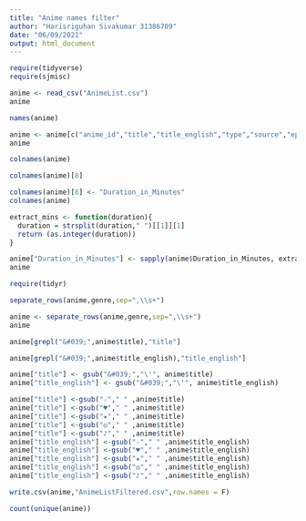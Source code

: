 ---
title: "Anime names filter"
author: "Harisriguhan Sivakumar 31386709"
date: "06/09/2021"
output: html_document
---

```{r}
require(tidyverse)
require(sjmisc)
```

```{r}
anime <- read_csv("AnimeList.csv")
anime
```

```{r}
names(anime)
```
```{r}
anime <- anime[c("anime_id","title","title_english","type","source","episodes","status","duration","rating","score","studio","genre")]
anime
```
```{r}
colnames(anime)
```


```{r}
colnames(anime)[8]
```

```{r}
colnames(anime)[8] <- "Duration_in_Minutes"
colnames(anime)
```

```{r}
extract_mins <- function(duration){
  duration = strsplit(duration," ")[[1]][1]
  return (as.integer(duration))
}
```
```{r,warning=FALSE}
anime["Duration_in_Minutes"] <- sapply(anime$Duration_in_Minutes, extract_mins)
anime
```

```{r}
require(tidyr)
```

```{r}
separate_rows(anime,genre,sep=",\\s+")
```



```{r}
anime <- separate_rows(anime,genre,sep=",\\s+")
anime
```


```{r}
anime[grepl("&#039;",anime$title),"title"]
```
```{r}
anime[grepl("&#039;",anime$title_english),"title_english"]
```


```{r}
anime["title"] <- gsub("&#039;","\'", anime$title)
anime["title_english"] <- gsub("&#039;","\'", anime$title_english)
```
```{r}
anime["title"] <-gsub("☆"," " ,anime$title)
anime["title"] <-gsub("♥"," " ,anime$title)
anime["title"] <-gsub("★"," " ,anime$title)
anime["title"] <-gsub("◎"," " ,anime$title)
anime["title"] <-gsub("♪"," " ,anime$title)
anime["title_english"] <-gsub("☆"," " ,anime$title_english)
anime["title_english"] <-gsub("♥"," " ,anime$title_english)
anime["title_english"] <-gsub("★"," " ,anime$title_english)
anime["title_english"] <-gsub("◎"," " ,anime$title_english)
anime["title_english"] <-gsub("♪"," " ,anime$title_english)
```


```{r}
write.csv(anime,"AnimeListFiltered.csv",row.names = F)
```

```{r}
count(unique(anime))
```

